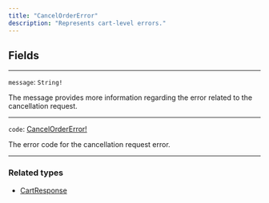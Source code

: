 ```yaml
---
title: "CancelOrderError"
description: "Represents cart-level errors."
---
```


## Fields

---

`message`: `String!`

The message provides more information regarding the error related to the cancellation request.

---

`code`: [CancelOrderError!](/reference/cancelordererror)

The error code for the cancellation request error.

---

### Related types

* [CartResponse](/reference/cartresponse)